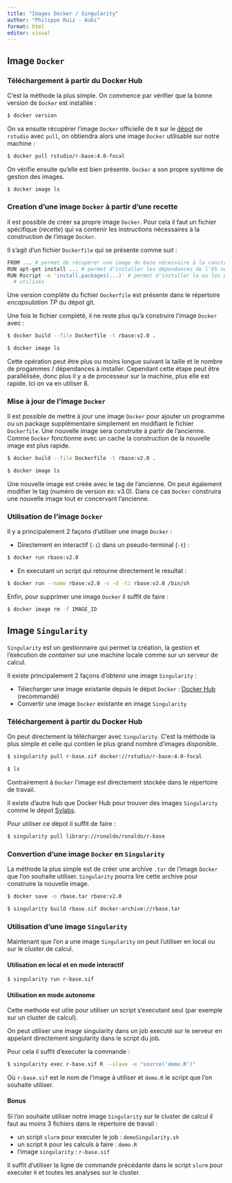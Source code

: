 ```yaml
---
title: "Images Docker / Singularity"
author: "Philippe Ruiz - Aubi"
format: html
editor: visual
---
```


## Image `Docker`

### Téléchargement à partir du Docker Hub

C'est la méthode la plus simple. On commence par vérifier que la bonne version de `Docker` est installée :

``` bash
$ docker version
```

On va ensuite récupérer l'image `Docker` officielle de `R` sur le [dépot](https://hub.docker.com/r/rstudio/r-base) de `rstudio` avec `pull`, on obtiendra alors une image `Docker` utilisable sur notre machine :

``` bash
$ docker pull rstudio/r-base:4.0-focal
```

On vérifie ensuite qu'elle est bien présente. `Docker` a son propre système de gestion des images.

``` bash
$ docker image ls
```

### Creation d'une image `Docker` à partir d'une recette

Il est possible de créer sa propre image `Docker`. Pour cela il faut un fichier spécifique (*recette*) qui va contenir les instructions nécessaires à la construction de l'image `Docker`.

Il s'agit d'un fichier `Dockerfile` qui se présente comme suit :

``` bash
FROM ... # permet de récupérer une image de base nécessaire à la construction
RUN apt-get install ... # permet d'installer les dépendances de l'OS nécessaire
RUN Rscript -e 'install.packages(...)' # permet d'installer le ou les packages
  # utilisés
```

Une version complète du fichier `Dockerfile` est présente dans le répertoire *encapsulation TP* du dépot git.

Une fois le fichier complété, il ne reste plus qu'à construire l'image `Docker` avec :

``` bash
$ docker build --file Dockerfile -t rbase:v2.0 .

$ docker image ls
```

Cette opération peut être plus ou moins longue suivant la taille et le nombre de progammes / dépendances à installer. Cependant cette étape peut être parallélisée, donc plus il y a de processeur sur la machine, plus elle est rapide. Ici on va en utiliser 8.

### Mise à jour de l'image `Docker`

Il est possible de mettre à jour une image `Docker` pour ajouter un programme ou un package supplémentaire simplement en modifiant le fichier `Dockerfile`. Une nouvelle image sera construite à partir de l'ancienne. Comme `Docker` fonctionne avec un cache la construction de la nouvelle image est plus rapide.

``` bash
$ docker build --file Dockerfile -t rbase:v2.0 .

$ docker image ls
```

Une nouvelle image est créée avec le tag de l'ancienne.
On peut également modifier le tag (numéro de version ex: v3.0). Dans ce cas `Docker`
construira une nouvelle image tout er concervant l'ancienne.



### Utilisation de l'image `Docker`

Il y a principalement 2 façons d'utiliser une image `Docker` :

-   Directement en interactif (`-i`) dans un pseudo-terminal (`-t`) :

``` bash
$ docker run rbase:v2.0 
```

-   En executant un script qui retourne directement le resultat :

``` bash
$ docker run --name rbase:v2.0 -v -d -ti rbase:v2.0 /bin/sh
```

Enfin, pour supprimer une image `Docker` il suffit de faire :

``` bash
$ docker image rm -f IMAGE_ID
```

## Image `Singularity`

`Singularity` est un gestionnaire qui permet la création, la gestion et l'exécution de *container* sur une machine locale comme sur un serveur de calcul.

Il existe principalement 2 façons d'obtenir une image `Singularity` :

-   Télecharger une image existante depuis le dépot `Docker` : [Docker Hub](https://hub.docker.com/) (recommandé)
-   Convertir une image `Docker` existante en image `Singularity`

### Téléchargement à partir du Docker Hub

On peut directement la télécharger avec `Singularity`. C'est la méthode la plus simple et celle qui contien le plus grand nombre d'images disponible.

``` bash
$ singularity pull r-base.sif docker://rstudio/r-base:4.0-focal

$ ls
```

Contrairement à `Docker` l'image est directement stockée dans le répertoire de travail.

Il existe d'autre hub que Docker Hub pour trouver des images `Singularity` comme le dépot [Sylabs](https://cloud.sylabs.io/library).

Pour utiliser ce dépot il suffit de faire :

``` bash
$ singularity pull library://ronaldo/ronaldo/r-base
```

### Convertion d'une image `Docker` en `Singularity`

La méthode la plus simple est de créer une archive `.tar` de l'image `Docker` que l'on souhaite utiliser. `Singularity` pourra lire cette archive pour construire la nouvelle image.

``` bash
$ docker save -o rbase.tar rbase:v2.0 

$ singularity build rbase.sif docker-archive://rbase.tar
```

### Utilisation d'une image `Singularity`

Maintenant que l'on a une image `Singularity` on peut l'utiliser en local ou sur le cluster de calcul.

#### Utilisation en local et en mode interactif

``` bash
$ singularity run r-base.sif 
```

#### Utilisation en mode autonome

Cette methode est utile pour utiliser un script s'executant seul (par exemple sur un cluster de calcul).

On peut utiliser une image singularity dans un job executé sur le serveur en appelant directement singularity dans le script du job.

Pour cela il suffit d'executer la commande :

``` bash
$ singularity exec r-base.sif R --slave -e "source('demo.R')"
```

Où `r-base.sif` est le nom de l'image à utiliser et `demo.R` le script que l'on souhaite utiliser.

#### Bonus

Si l'on souhaite utiliser notre image `Singularity` sur le cluster de calcul il faut au moins 3 fichiers dans le répertoire de travail :

-   un script `slurm` pour executer le job : `demoSingularity.sh`
-   un script `R` pour les calculs à faire : `demo.R`
-   l'image `singularity` : `r-base.sif`

Il suffit d'utiliser la ligne de commande précédante dans le script `slurm` pour executer `R` et toutes les analyses sur le cluster.
